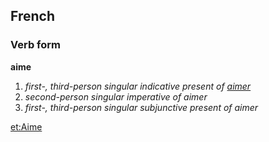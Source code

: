 ==French==
===Verb form===
'''aime'''

# ''first-, third-person singular indicative present of [[aimer]]''
# ''second-person singular imperative of aimer''
# ''first-, third-person singular subjunctive present of aimer''

[[et:Aime]]